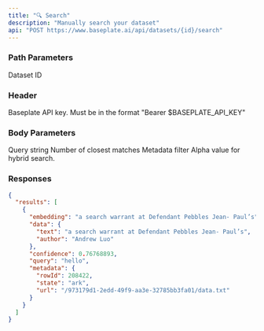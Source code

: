 ```yaml
---
title: "🔍 Search"
description: "Manually search your dataset"
api: "POST https://www.baseplate.ai/api/datasets/{id}/search"
---
```


### Path Parameters

<ParamField path="id" type="string" required>
  Dataset ID
</ParamField>

### Header

<ParamField path="Authorization" type="string">
  Baseplate API key. Must be in the format "Bearer $BASEPLATE_API_KEY"
</ParamField>

### Body Parameters

<ParamField body="query" type="string">
  Query string
</ParamField>

<ParamField body="top_k" type="number">
  Number of closest matches
</ParamField>

<ParamField body="filter" type="object">
  Metadata filter
</ParamField>

<ParamField body="alpha" type="number" defualt="0.5">
  Alpha value for hybrid search.
</ParamField>

### Responses

<Tab title="🟢 200: OK" >

```json
{
  "results": [
    {
      "embedding": "a search warrant at Defendant Pebbles Jean- Paul’s",
      "data": {
        "text": "a search warrant at Defendant Pebbles Jean- Paul’s",
        "author": "Andrew Luo"
      },
      "confidence": 0.76768893,
      "query": "hello",
      "metadata": {
        "rowId": 208422,
        "state": "ark",
        "url": "/973179d1-2edd-49f9-aa3e-32785bb3fa01/data.txt"
      }
    }
  ]
}
```

</Tab>

